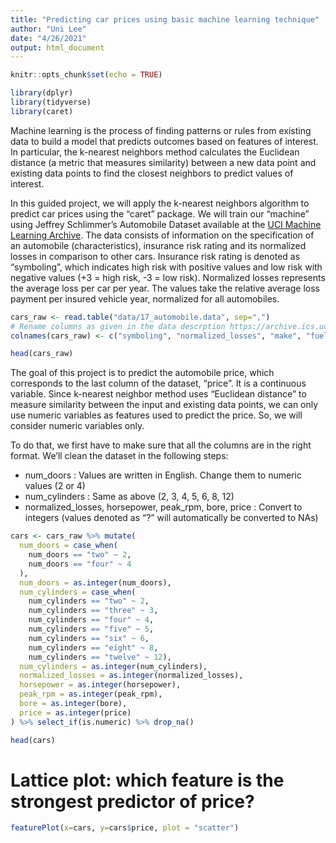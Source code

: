 ```yaml
---
title: "Predicting car prices using basic machine learning technique"
author: "Uni Lee"
date: "4/26/2021"
output: html_document
---
```


```r
knitr::opts_chunk$set(echo = TRUE)

library(dplyr)
library(tidyverse)
library(caret)
```

Machine learning is the process of finding patterns or rules from existing data to build a model that predicts outcomes based on features of interest. In particular, the k-nearest neighbors method calculates the Euclidean distance (a metric that measures similarity) between a new data point and existing data points to find the closest neighbors to predict values of interest.

In this guided project, we will apply the k-nearest neighbors algorithm to predict car prices using the "caret" package. We will train our "machine" using Jeffrey Schlimmer's Automobile Dataset available at the [UCI Machine Learning Archive](https://archive.ics.uci.edu/ml/datasets/automobile). The data consists of information on the specification of an automobile (characteristics), insurance risk rating and its normalized losses in comparison to other cars. Insurance risk rating is denoted as "symboling", which indicates high risk with positive values and low risk with negative values (+3 = high risk, -3 = low risk). Normalized losses represents the average loss per car per year. The values take the relative average loss payment per insured vehicle year, normalized for all automobiles.   

```r
cars_raw <- read.table("data/17_automobile.data", sep=",")
# Rename columns as given in the data descrption https://archive.ics.uci.edu/ml/datasets/automobile 
colnames(cars_raw) <- c("symboling", "normalized_losses", "make", "fuel_type", "aspiration", "num_doors", "body_style", "drive_wheels", "engine_location", "wheel_base", "length", "width", "height", "curb_weight", "engine_type", "num_cylinders", "engine_size", "fuel_system", "bore", "stroke", "compression_ratio", "horsepower", "peak_rpm", "city_mpg", "highway_mpg", "price")

head(cars_raw)

```

The goal of this project is to predict the automobile price, which corresponds to the last column of the dataset, "price". It is a continuous variable. Since k-nearest neighbor method uses "Euclidean distance" to measure similarity between the input and existing data points, we can only use numeric variables as features used to predict the price. So, we will consider numeric variables only. 

To do that, we first have to make sure that all the columns are in the right format. We'll clean the dataset in the following steps:

* num_doors : Values are written in English. Change them to numeric values (2 or 4)
* num_cylinders : Same as above (2, 3, 4, 5, 6, 8, 12)
* normalized_losses, horsepower, peak_rpm, bore, price : Convert to integers (values denoted as "?" will automatically be converted to NAs)


```r
cars <- cars_raw %>% mutate(
  num_doors = case_when(
    num_doors == "two" ~ 2,
    num_doors == "four" ~ 4
  ),
  num_doors = as.integer(num_doors),
  num_cylinders = case_when(
    num_cylinders == "two" ~ 2,
    num_cylinders == "three" ~ 3,
    num_cylinders == "four" ~ 4,
    num_cylinders == "five" ~ 5,
    num_cylinders == "six" ~ 6,
    num_cylinders == "eight" ~ 8,
    num_cylinders == "twelve" ~ 12),
  num_cylinders = as.integer(num_cylinders),
  normalized_losses = as.integer(normalized_losses),
  horsepower = as.integer(horsepower),
  peak_rpm = as.integer(peak_rpm),
  bore = as.integer(bore),
  price = as.integer(price)
) %>% select_if(is.numeric) %>% drop_na()

head(cars)
```

# Lattice plot: which feature is the strongest predictor of price? 

```r
featurePlot(x=cars, y=cars$price, plot = "scatter")
```


